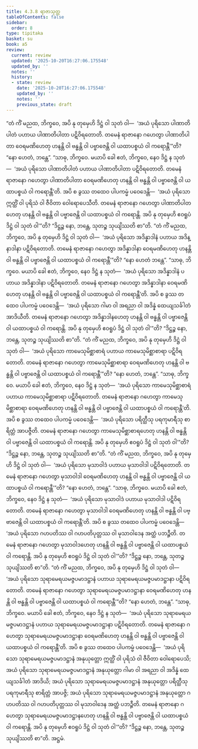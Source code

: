 ```yaml
---
title: 4.3.8 ရာဇာသုတ္တ
tableOfContents: false
sidebar:
  order: 8
type: tipitaka
basket: su
book: a5
review:
  current: review
  updated: '2025-10-20T16:27:06.175548'
  updated_by: ''
  notes: ''
  history:
  - state: review
    date: '2025-10-20T16:27:06.175548'
    updated_by: ''
    notes: ''
    previous_state: draft
---
```



<DynamicBreadcrumb />


<ReviewStatus review={frontmatter.review} showDetails={true} />

<HypothesisAnnotation frontmatter={frontmatter} />

<Division number="178" book="a5" e="ch" v="16" p="183">

<Paragraph number="1030" book="a5">
“တံ ကိံ မညထ, ဘိက္ခဝေ, အပိ နု တုမှေဟိ ဒိဋ္ဌံ ဝါ သုတံ ဝါ—  ‘အယံ ပုရိသော ပါဏာတိပါတံ ပဟာယ ပါဏာတိပါတာ ပဋိဝိရတောတိ. တမေနံ ရာဇာနော ဂဟေတွာ ပါဏာတိပါတာ ဝေရမဏိဟေတု ဟနန္တိ ဝါ ဗန္ဓန္တိ ဝါ ပဗ္ဗာဇေန္တိ ဝါ ယထာပစ္စယံ ဝါ ကရောန္တီ’”တိ? “နော ဟေတံ, ဘန္တေ”. “သာဓု, ဘိက္ခဝေ. မယာပိ ခေါ ဧတံ, ဘိက္ခဝေ, နေဝ ဒိဋ္ဌံ န သုတံ—  ‘အယံ ပုရိသော ပါဏာတိပါတံ ပဟာယ ပါဏာတိပါတာ ပဋိဝိရတောတိ. တမေနံ ရာဇာနော ဂဟေတွာ ပါဏာတိပါတာ ဝေရမဏိဟေတု ဟနန္တိ ဝါ ဗန္ဓန္တိ ဝါ ပဗ္ဗာဇေန္တိ ဝါ ယထာပစ္စယံ ဝါ ကရောန္တီ’တိ. အပိ စ ခွဿ တထေဝ ပါပကမ္မံ ပဝေဒေန္တိ—  ‘အယံ ပုရိသော ဣတ္ထိံ ဝါ ပုရိသံ ဝါ ဇီဝိတာ ဝေါရောပေသီတိ. တမေနံ ရာဇာနော ဂဟေတွာ ပါဏာတိပါတဟေတု ဟနန္တိ ဝါ ဗန္ဓန္တိ ဝါ ပဗ္ဗာဇေန္တိ ဝါ ယထာပစ္စယံ ဝါ ကရောန္တိ. အပိ နု တုမှေဟိ ဧဝရူပံ ဒိဋ္ဌံ ဝါ သုတံ ဝါ’”တိ? “ဒိဋ္ဌဉ္စ နော, ဘန္တေ, သုတဉ္စ သုယျိဿတိ စာ”တိ.
</Paragraph>

<Paragraph number="1031" book="a5">
“တံ ကိံ မညထ, ဘိက္ခဝေ, အပိ နု တုမှေဟိ ဒိဋ္ဌံ ဝါ သုတံ ဝါ—  ‘အယံ ပုရိသော အဒိန္နာဒါနံ ပဟာယ အဒိန္နာဒါနာ ပဋိဝိရတောတိ. တမေနံ ရာဇာနော ဂဟေတွာ အဒိန္နာဒါနာ ဝေရမဏိဟေတု ဟနန္တိ ဝါ ဗန္ဓန္တိ ဝါ ပဗ္ဗာဇေန္တိ ဝါ ယထာပစ္စယံ ဝါ ကရောန္တီ’”တိ? “နော ဟေတံ ဘန္တေ”. “သာဓု, ဘိက္ခဝေ. မယာပိ ခေါ ဧတံ, ဘိက္ခဝေ, နေဝ ဒိဋ္ဌံ န သုတံ—  ‘အယံ ပုရိသော အဒိန္နာဒါနံ ပဟာယ အဒိန္နာဒါနာ ပဋိဝိရတောတိ. တမေနံ ရာဇာနော ဂဟေတွာ အဒိန္နာဒါနာ ဝေရမဏိဟေတု ဟနန္တိ ဝါ ဗန္ဓန္တိ ဝါ ပဗ္ဗာဇေန္တိ ဝါ ယထာပစ္စယံ ဝါ ကရောန္တီ’တိ. အပိ စ ခွဿ တထေဝ ပါပကမ္မံ ပဝေဒေန္တိ—  ‘အယံ ပုရိသော ဂါမာ ဝါ အရညာ ဝါ အဒိန္နံ ထေယျသင်္ခါတံ အာဒိယီတိ. တမေနံ ရာဇာနော ဂဟေတွာ အဒိန္နာဒါနဟေတု ဟနန္တိ ဝါ ဗန္ဓန္တိ ဝါ ပဗ္ဗာဇေန္တိ ဝါ ယထာပစ္စယံ ဝါ ကရောန္တိ. အပိ နု တုမှေဟိ ဧဝရူပံ ဒိဋ္ဌံ ဝါ သုတံ ဝါ’”တိ? “ဒိဋ္ဌဉ္စ နော, ဘန္တေ, သုတဉ္စ သုယျိဿတိ စာ”တိ.
</Paragraph>

<Paragraph number="1032" book="a5">
“တံ ကိံ မညထ, ဘိက္ခဝေ, အပိ နု တုမှေဟိ ဒိဋ္ဌံ ဝါ သုတံ ဝါ—  ‘အယံ ပုရိသော ကာမေသုမိစ္ဆာစာရံ ပဟာယ ကာမေသုမိစ္ဆာစာရာ ပဋိဝိရတောတိ. တမေနံ ရာဇာနော ဂဟေတွာ ကာမေသုမိစ္ဆာစာရာ ဝေရမဏိဟေတု ဟနန္တိ ဝါ ဗန္ဓန္တိ ဝါ ပဗ္ဗာဇေန္တိ ဝါ ယထာပစ္စယံ ဝါ ကရောန္တီ’”တိ? “နော ဟေတံ, ဘန္တေ”. “သာဓု, ဘိက္ခဝေ. မယာပိ ခေါ ဧတံ, ဘိက္ခဝေ, နေဝ ဒိဋ္ဌံ န သုတံ—  ‘အယံ ပုရိသော ကာမေသုမိစ္ဆာစာရံ ပဟာယ ကာမေသုမိစ္ဆာစာရာ ပဋိဝိရတောတိ. တမေနံ ရာဇာနော ဂဟေတွာ ကာမေသုမိစ္ဆာစာရာ ဝေရမဏိဟေတု ဟနန္တိ ဝါ ဗန္ဓန္တိ ဝါ ပဗ္ဗာဇေန္တိ ဝါ ယထာပစ္စယံ ဝါ ကရောန္တီ’တိ. အပိ စ ခွဿ တထေဝ ပါပကမ္မံ ပဝေဒေန္တိ—  ‘အယံ ပုရိသော ပရိတ္ထီသု ပရကုမာရီသု စာရိတ္တံ အာပဇ္ဇီတိ. တမေနံ ရာဇာနော ဂဟေတွာ ကာမေသုမိစ္ဆာစာရဟေတု ဟနန္တိ ဝါ ဗန္ဓန္တိ ဝါ ပဗ္ဗာဇေန္တိ ဝါ ယထာပစ္စယံ ဝါ ကရောန္တိ. အပိ နု တုမှေဟိ ဧဝရူပံ ဒိဋ္ဌံ ဝါ သုတံ ဝါ’”တိ? “ဒိဋ္ဌဉ္စ နော, ဘန္တေ, သုတဉ္စ သုယျိဿတိ စာ”တိ.
</Paragraph>

<Paragraph number="1033" book="a5">
“တံ ကိံ မညထ, ဘိက္ခဝေ, အပိ နု တုမှေဟိ ဒိဋ္ဌံ ဝါ သုတံ ဝါ—  ‘အယံ ပုရိသော မုသာဝါဒံ ပဟာယ မုသာဝါဒါ ပဋိဝိရတောတိ. တမေနံ ရာဇာနော ဂဟေတွာ မုသာဝါဒါ ဝေရမဏိဟေတု ဟနန္တိ ဝါ ဗန္ဓန္တိ ဝါ ပဗ္ဗာဇေန္တိ ဝါ ယထာပစ္စယံ ဝါ ကရောန္တီ’”တိ? “နော ဟေတံ, ဘန္တေ”. “သာဓု, ဘိက္ခဝေ. မယာပိ ခေါ ဧတံ, ဘိက္ခဝေ, နေဝ ဒိဋ္ဌံ န သုတံ—  ‘အယံ ပုရိသော မုသာဝါဒံ ပဟာယ မုသာဝါဒါ ပဋိဝိရတောတိ. တမေနံ ရာဇာနော ဂဟေတွာ မုသာဝါဒါ ဝေရမဏိဟေတု ဟနန္တိ ဝါ ဗန္ဓန္တိ ဝါ ပဗ္ဗာဇေန္တိ ဝါ ယထာပစ္စယံ ဝါ ကရောန္တီ’တိ. အပိ စ ခွဿ တထေဝ ပါပကမ္မံ ပဝေဒေန္တိ—  ‘အယံ ပုရိသော ဂဟပတိဿ ဝါ ဂဟပတိပုတ္တဿ ဝါ မုသာဝါဒေန အတ္ထံ ပဘဉ္ဇီတိ. တမေနံ ရာဇာနော ဂဟေတွာ မုသာဝါဒဟေတု ဟနန္တိ ဝါ ဗန္ဓန္တိ ဝါ ပဗ္ဗာဇေန္တိ ဝါ ယထာပစ္စယံ ဝါ ကရောန္တိ. အပိ နု တုမှေဟိ ဧဝရူပံ ဒိဋ္ဌံ ဝါ သုတံ ဝါ’”တိ? “ဒိဋ္ဌဉ္စ နော, ဘန္တေ, သုတဉ္စ သုယျိဿတိ စာ”တိ.
</Paragraph>

<Paragraph number="1034" book="a5">
“တံ ကိံ မညထ, ဘိက္ခဝေ, အပိ နု တုမှေဟိ ဒိဋ္ဌံ ဝါ သုတံ ဝါ—  ‘အယံ ပုရိသော သုရာမေရယမဇ္ဇပမာဒဋ္ဌာနံ ပဟာယ သုရာမေရယမဇ္ဇပမာဒဋ္ဌာနာ ပဋိဝိရတောတိ. တမေနံ ရာဇာနော ဂဟေတွာ သုရာမေရယမဇ္ဇပမာဒဋ္ဌာနာ ဝေရမဏိဟေတု ဟနန္တိ ဝါ ဗန္ဓန္တိ ဝါ ပဗ္ဗာဇေန္တိ ဝါ ယထာပစ္စယံ ဝါ ကရောန္တီ’”တိ? “နော ဟေတံ, ဘန္တေ”. “သာဓု, ဘိက္ခဝေ. မယာပိ ခေါ ဧတံ, ဘိက္ခဝေ, နေဝ ဒိဋ္ဌံ န သုတံ—  ‘အယံ ပုရိသော သုရာမေရယမဇ္ဇပမာဒဋ္ဌာနံ ပဟာယ သုရာမေရယမဇ္ဇပမာဒဋ္ဌာနာ ပဋိဝိရတောတိ. တမေနံ ရာဇာနော ဂဟေတွာ သုရာမေရယမဇ္ဇပမာဒဋ္ဌာနာ ဝေရမဏိဟေတု ဟနန္တိ ဝါ ဗန္ဓန္တိ ဝါ ပဗ္ဗာဇေန္တိ ဝါ ယထာပစ္စယံ ဝါ ကရောန္တီ’တိ. အပိ စ ခွဿ တထေဝ ပါပကမ္မံ ပဝေဒေန္တိ—  ‘အယံ ပုရိသော သုရာမေရယမဇ္ဇပမာဒဋ္ဌာနံ အနုယုတ္တော ဣတ္ထိံ ဝါ ပုရိသံ ဝါ ဇီဝိတာ ဝေါရောပေသိ; အယံ ပုရိသော သုရာမေရယမဇ္ဇပမာဒဋ္ဌာနံ အနုယုတ္တော ဂါမာ ဝါ အရညာ ဝါ အဒိန္နံ ထေယျသင်္ခါတံ အာဒိယိ; အယံ ပုရိသော သုရာမေရယမဇ္ဇပမာဒဋ္ဌာနံ အနုယုတ္တော ပရိတ္ထီသု ပရကုမာရီသု စာရိတ္တံ အာပဇ္ဇိ; အယံ ပုရိသော သုရာမေရယမဇ္ဇပမာဒဋ္ဌာနံ အနုယုတ္တော ဂဟပတိဿ ဝါ ဂဟပတိပုတ္တဿ ဝါ မုသာဝါဒေန အတ္ထံ ပဘဉ္ဇီတိ. တမေနံ ရာဇာနော ဂဟေတွာ သုရာမေရယမဇ္ဇပမာဒဋ္ဌာနဟေတု ဟနန္တိ ဝါ ဗန္ဓန္တိ ဝါ ပဗ္ဗာဇေန္တိ ဝါ ယထာပစ္စယံ ဝါ ကရောန္တိ. အပိ နု တုမှေဟိ ဧဝရူပံ ဒိဋ္ဌံ ဝါ သုတံ ဝါ’”တိ? “ဒိဋ္ဌဉ္စ နော, ဘန္တေ, သုတဉ္စ သုယျိဿတိ စာ”တိ.

</Paragraph>
</Division>

<Paragraph number="1035" type="center" book="a5">
အဋ္ဌမံ.
</Paragraph>